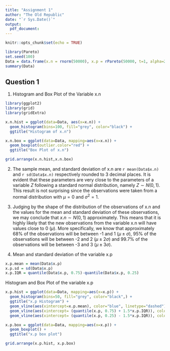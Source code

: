 ```yaml
---
title: "Assignment 1"
author: "The Old Republic"
date: "`r Sys.Date()`"
output:
  pdf_document:
---
```


```r
knitr::opts_chunk$set(echo = TRUE)
```
```r
library(Pareto)
set.seed(100)
Data = data.frame(x.n = rnorm(50000), x.p = rPareto(50000, t=1, alpha=2))
summary(Data)
```
## Question 1
1. Histogram and Box Plot of the Variable x.n
```r
library(ggplot2)
library(grid)
library(gridExtra)

x.n.hist = ggplot(data=Data, aes(x=x.n)) + 
  geom_histogram(bins=100, fill="grey", color="black") +
  ggtitle("Histogram of x.n")

x.n.box = ggplot(data=Data, mapping=aes(x=x.n)) + 
  geom_boxplot(outlier.color="red") + 
  ggtitle("Box Plot of x.n")

grid.arrange(x.n.hist,x.n.box)
```

2. The sample mean, and standard deviation of x.n are `r mean(Data$x.n)` and `r sd(Data$x.n)` respectively rounded to 3 decimal places. It is evident that these parameters are very close to the parameters of a variable $Z$ following a standard normal distribution, namely  $Z \sim N(0, 1)$. This result is not surprising since the observations were taken from a normal distribution with $\mu=0$ and $\sigma^2=1$.

3. Judging by the shape of the distribution of the observations of x.n and the values for the mean and standard deviation of these observations, we may conclude that $x.n \sim N(0,1)$ approximately. This means that it is highly likely that the new observations from the variable x.n will have values close to 0 $(\mu)$. More specifically, we know that approximately 68% of the observations will be between -1 and 1 $(\mu \pm \sigma)$, 95% of the observations will be between -2 and 2 $(\mu \pm 2\sigma)$ and 99.7% of the observations will be between -3 and 3 $(\mu \pm 3\sigma)$.

4. Mean and standard deviation of the variable x.p
```r
x.p.mean = mean(Data$x.p)
x.p.sd = sd(Data$x.p)
x.p.IQR = quantile(Data$x.p, 0.75)-quantile(Data$x.p, 0.25)
```

Histogram and Box Plot of the variable x.p
```r
x.p.hist = ggplot(data=Data, mapping=aes(x=x.p)) + 
  geom_histogram(bins=50, fill="grey", color="black",) + 
  ggtitle("x.p Histogram") + 
  geom_vline(aes(xintercept=x.p.mean), color="blue", linetype="dashed") +
  geom_vline(aes(xintercept= (quantile(x.p, 0.75) + 1.5*x.p.IQR)), color="red", linetype="dashed")+
  geom_vline(aes(xintercept= (quantile(x.p, 0.25) - 1.5*x.p.IQR)), color="red", linetype="dashed")

x.p.box = ggplot(data=Data, mapping=aes(x=x.p)) + 
  geom_boxplot() + 
  ggtitle("x.p box plot")

grid.arrange(x.p.hist, x.p.box)

```
